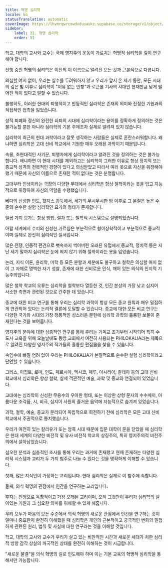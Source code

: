 ```yaml
---
title: 혁명 심리학
locale: ko
statusTranslation: automatic
coverImage: https://lhvmrqwrcowdvduuaukz.supabase.co/storage/v1/object/public/strapi-uploads/small_cover-educacion-fundamental.webp-2d51a7828a2b1309555be27f7e2a61a0.webp
sidebar:
    label: 31. 혁명 심리학
    order: 31
---
```

학교, 대학의 교사와 교수는 국제 영지주의 운동이 가르치는 혁명적 심리학을 깊이 연구해야 합니다.

진행 중인 혁명의 심리학은 이전의 이 이름으로 알려진 모든 것과 근본적으로 다릅니다.

의심할 여지 없이, 우리는 실수를 두려워하지 않고 우리가 앞서 온 세기 동안, 모든 시대의 깊은 밤 이후로 심리학이 "이유 없는 반항"과 로큰롤 기사의 시대인 현재만큼 낮게 떨어진 적이 없다고 말할 수 있습니다.

불행히도, 이러한 현대의 퇴행적이고 반동적인 심리학은 존재의 의미와 진정한 기원과의 직접적인 접촉을 잃었습니다.

성적 퇴폐와 정신의 완전한 쇠퇴의 시대에 심리학이라는 용어를 정확하게 정의하는 것은 불가능할 뿐만 아니라 심리학의 기본 주제조차 실제로 알려져 있지 않습니다.

심리학이 최근의 현대 과학이라고 잘못 생각하는 사람들은 실제로 혼란스러워합니다. 왜냐하면 심리학은 고대 신비 학교에서 기원한 매우 오래된 과학이기 때문입니다.

속물, 초현대적인 사기꾼, 퇴행자에게 심리학이라고 알려진 것을 정의하는 것은 불가능합니다. 왜냐하면 이 현대 시대를 제외하고는 심리학이 그러한 이유로 항상 정치적 또는 종교적 성격의 전복적인 경향이 있다고 의심받았고 따라서 여러 옷으로 자신을 위장해야 했기 때문에 자신의 이름으로 존재한 적이 없다는 것은 분명합니다.

고대부터 인생이라는 극장의 다양한 무대에서 심리학은 항상 철학이라는 옷을 입고 지능적으로 위장하여 자신의 역할을 수행했습니다.

베다의 신성한 인도, 갠지스 강둑에서, 세기의 무시무시한 밤 이후로 그 본질은 높은 수준의 순수한 실험 심리학인 요가의 형태가 존재합니다.

일곱 가지 요가는 항상 방법, 절차 또는 철학적 시스템으로 설명되었습니다.

아랍 세계에서 수피의 신성한 가르침은 부분적으로 형이상학적이고 부분적으로 종교적이며 실제로 완전히 심리적인 질서입니다.

많은 전쟁, 인종적 편견으로 뼛속까지 썩어버린 오래된 유럽에서 종교적, 정치적 등은 지난 세기 말까지 심리학은 눈에 띄지 않기 위해 철학이라는 옷을 입었습니다.

논리, 지식 이론, 윤리학, 미학 등 모든 분할과 세분에도 불구하고 철학은 의심할 여지 없이 그 자체로 명백한 자기 성찰, 존재에 대한 신비로운 인식, 깨어 있는 의식의 인지적 기능주의입니다.

많은 철학 학교의 오류는 심리학을 철학보다 열등한 것, 인간 본성의 가장 낮고 심지어 사소한 측면과 관련된 것으로 간주한 데 있습니다.

종교에 대한 비교 연구를 통해 우리는 심리학 과학이 항상 모든 종교 원칙과 매우 밀접하게 연관되어 있다는 논리적 결론에 도달할 수 있습니다. 종교에 대한 모든 비교 연구는 다양한 국가와 시대의 가장 정통적인 성스러운 문헌에 심리학 과학의 훌륭한 보물이 존재한다는 것을 보여줍니다.

영지주의 분야에 대한 심층적인 연구를 통해 우리는 기독교 초기부터 시작되어 특히 수도사 교육을 위해 오늘날에도 동방 교회에서 여전히 사용되는 PHILOKALIA라는 제목으로 알려진 다양한 영지주의 작가들의 훌륭한 편집물을 찾을 수 있습니다.

속임수에 빠질 염려 없이 우리는 PHILOKALIA가 본질적으로 순수한 실험 심리학이라고 단언할 수 있습니다.

그리스, 이집트, 로마, 인도, 페르시아, 멕시코, 페루, 아시리아, 칼데아 등의 고대 신비 학교에서 심리학은 항상 철학, 실제 객관적인 예술, 과학 및 종교와 연결되어 있었습니다.

고대에는 심리학이 신성한 무용수의 우아한 형태, 또는 이상한 상형 문자의 수수께끼, 아름다운 조각품, 시, 비극, 심지어 사원의 즐거운 음악에 지능적으로 숨겨져 있었습니다.

과학, 철학, 예술, 종교가 분리되어 독립적으로 회전하기 전에 심리학은 모든 고대 신비 학교에서 주권적으로 통치했습니다.

우리가 여전히 있는 칼리유가 또는 암흑 시대 때문에 입문 대학이 문을 닫았을 때 심리학은 현대 세계의 다양한 비전적 및 유사 비전적 학교의 상징주의, 특히 영지주의적 비전주의에서 살아남았습니다.

심오한 분석과 심층적인 조사를 통해 우리는 과거에 존재했고 현재 존재하는 다양한 심리적 시스템과 교리가 두 가지 범주로 나눌 수 있다는 것을 명확하게 이해할 수 있습니다.

첫째, 많은 지식인이 가정하는 교리입니다. 현대 심리학은 실제로 이 범주에 속합니다.

둘째, 의식 혁명의 관점에서 인간을 연구하는 교리입니다.

후자는 진정으로 독창적이고 가장 오래된 교리이며, 오직 그것만이 우리가 심리학의 살아있는 기원과 그 심오한 의미를 이해할 수 있게 해줍니다.

우리 모두가 마음의 모든 수준에서 의식 혁명의 새로운 관점에서 인간을 연구하는 것이 얼마나 중요한지 완전히 이해했을 때 심리학은 개인의 근본적이고 궁극적인 변화와 밀접하게 관련된 원리, 법칙 및 사실에 대한 연구라는 것을 이해할 것입니다.

학교, 대학의 교사와 교수가 우리가 살고 있는 비판적인 시간과 새로운 세대가 처한 심리적 방향 감각 상실의 파국적인 상태를 완전히 이해하는 것이 시급합니다.

"새로운 물결"을 의식 혁명의 길로 인도해야 하며 이는 기본 교육의 혁명적 심리학을 통해서만 가능합니다.

